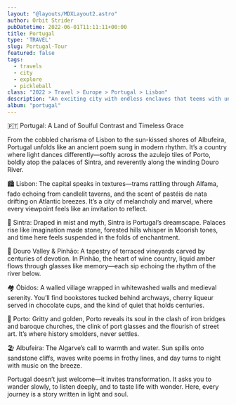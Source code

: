```yaml
---
layout: "@layouts/MDXLayout2.astro"
author: Orbit Strider
pubDatetime: 2022-06-01T11:11:11+00:00
title: Portugal
type: 'TRAVEL'
slug: Portugal-Tour
featured: false
tags:
  - travels
  - city
  - explore
  - pickleball
class: "2022 > Travel > Europe > Portugal > Lisbon"
description: "An exciting city with endless enclaves that teems with unique character wherever you go"
album: "portugal"
---
```


🇵🇹 Portugal: A Land of Soulful Contrast and Timeless Grace

From the cobbled charisma of Lisbon to the sun-kissed shores of Albufeira, Portugal
unfolds like an ancient poem sung in modern rhythm. It’s a country where light dances
differently—softly across the azulejo tiles of Porto, boldly atop the palaces of Sintra, and
reverently along the winding Douro River.

🏙️ Lisbon: The capital speaks in textures—trams rattling through Alfama, fado
echoing from candlelit taverns, and the scent of pastéis de nata drifting on Atlantic
breezes. It’s a city of melancholy and marvel, where every viewpoint feels like an
invitation to reflect.

🏰 Sintra: Draped in mist and myth, Sintra is Portugal’s dreamscape. Palaces rise like
imagination made stone, forested hills whisper in Moorish tones, and time here feels
suspended in the folds of enchantment.

🍷 Douro Valley & Pinhão: A tapestry of terraced vineyards carved by centuries of
devotion. In Pinhão, the heart of wine country, liquid amber flows through glasses like
memory—each sip echoing the rhythm of the river below.

🏘️ Óbidos: A walled village wrapped in whitewashed walls and medieval serenity.
You’ll find bookstores tucked behind archways, cherry liqueur served in chocolate
cups, and the kind of quiet that holds centuries.

🌊 Porto: Gritty and golden, Porto reveals its soul in the clash of iron bridges and
baroque churches, the clink of port glasses and the flourish of street art. It’s where
history smolders, never settles.

🏖️ Albufeira: The Algarve’s call to warmth and water. Sun spills onto sandstone cliffs,
waves write poems in frothy lines, and day turns to night with music on the breeze.

Portugal doesn’t just welcome—it invites transformation. It asks you to wander slowly, to
listen deeply, and to taste life with wonder. Here, every journey is a story written in
light and soul.